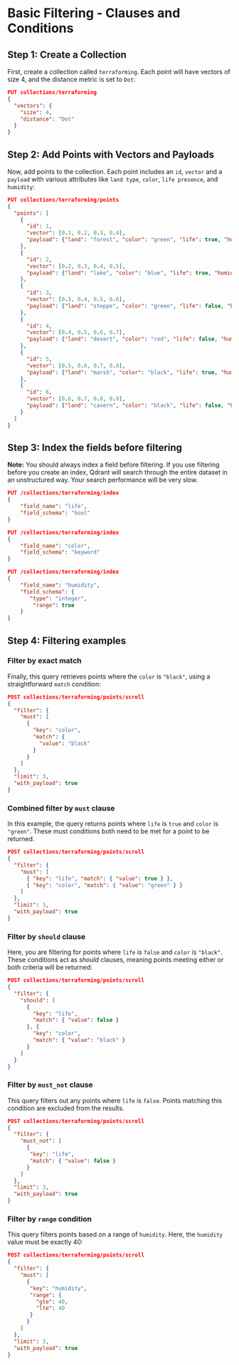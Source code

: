 
# Basic Filtering - Clauses and Conditions

## Step 1: Create a Collection

First, create a collection called `terraforming`. Each point will have vectors of size 4, and the distance metric is set to `Dot`:

```json withRunButton="true"
PUT collections/terraforming
{
  "vectors": {
    "size": 4,
    "distance": "Dot"
  }
}
```

## Step 2: Add Points with Vectors and Payloads

Now, add points to the collection. Each point includes an `id`,  `vector` and a `payload` with various attributes like `land type`, `color`, `life presence`, and `humidity`:

```json withRunButton="true"
PUT collections/terraforming/points
{
  "points": [
    {
      "id": 1,
      "vector": [0.1, 0.2, 0.3, 0.4],
      "payload": {"land": "forest", "color": "green", "life": true, "humidity": 40}
    },
    {
      "id": 2,
      "vector": [0.2, 0.3, 0.4, 0.5],
      "payload": {"land": "lake", "color": "blue", "life": true, "humidity": 100}
    },
    {
      "id": 3,
      "vector": [0.3, 0.4, 0.5, 0.6],
      "payload": {"land": "steppe", "color": "green", "life": false, "humidity": 25}
    },
    {
      "id": 4,
      "vector": [0.4, 0.5, 0.6, 0.7],
      "payload": {"land": "desert", "color": "red", "life": false, "humidity": 5}
    },
    {
      "id": 5,
      "vector": [0.5, 0.6, 0.7, 0.8],
      "payload": {"land": "marsh", "color": "black", "life": true, "humidity": 90}
    },
    {
      "id": 6,
      "vector": [0.6, 0.7, 0.8, 0.9],
      "payload": {"land": "cavern", "color": "black", "life": false, "humidity": 15}
    }
  ]
}
```

## Step 3: Index the fields before filtering

**Note:** You should always index a field before filtering. If you use filtering before you create an index, Qdrant will search through the entire dataset in an unstructured way. Your search performance will be very slow.

```json withRunButton="true"
PUT /collections/terraforming/index
{
    "field_name": "life",
    "field_schema": "bool"
}
```

```json withRunButton="true"
PUT /collections/terraforming/index
{
    "field_name": "color",
    "field_schema": "keyword"
}
```

```json withRunButton="true"
PUT /collections/terraforming/index
{
    "field_name": "humidity",
    "field_schema": {
       "type": "integer",
        "range": true
    }
}
```

## Step 4: Filtering examples

### Filter by exact match

Finally, this query retrieves points where the `color` is `"black"`, using a straightforward `match` condition:

```json withRunButton="true"
POST collections/terraforming/points/scroll
{
  "filter": {
    "must": [
      {
        "key": "color",
        "match": {
          "value": "black"
        }
      }
    ]
  },
  "limit": 3,
  "with_payload": true
}
```

### Combined filter by `must` clause

In this example, the query returns points where `life` is `true` and `color` is `"green"`. These must conditions both need to be met for a point to be returned.

```json withRunButton=true
POST collections/terraforming/points/scroll
{
  "filter": {
    "must": [
      { "key": "life", "match": { "value": true } },
      { "key": "color", "match": { "value": "green" } }
    ]
  },
  "limit": 3,
  "with_payload": true
}
```

### Filter by `should` clause

Here, you are filtering for points where `life` is `false` and `color` is `"black"`. These conditions act as *should* clauses, meaning points meeting either or both criteria will be returned:

```json withRunButton=true
POST collections/terraforming/points/scroll
{
  "filter": {
    "should": [
      {
        "key": "life",
        "match": { "value": false }
      }, {
        "key": "color",
        "match": { "value": "black" }
      }
    ]
  }
}
```

### Filter by `must_not` clause

This query filters out any points where `life` is `false`. Points matching this condition are excluded from the results.

```json withRunButton=true
POST collections/terraforming/points/scroll
{
  "filter": {
    "must_not": [
      {
       "key": "life",
       "match": { "value": false }
      }
    ]
  },
  "limit": 3,
  "with_payload": true
}
```

### Filter by `range` condition

This query filters points based on a range of `humidity`. Here, the `humidity` value must be exactly 40:

```json withRunButton="true"
POST collections/terraforming/points/scroll
{
  "filter": {
    "must": [
      {
       "key": "humidity",
       "range": {
         "gte": 40,
         "lte": 40
       }
      }
    ]
  },
  "limit": 3,
  "with_payload": true
}
```

